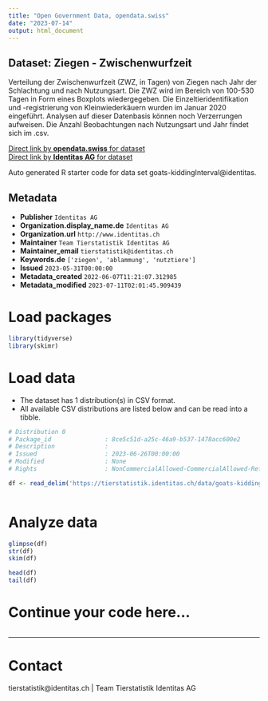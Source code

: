 ```yaml
---
title: "Open Government Data, opendata.swiss"
date: "2023-07-14"
output: html_document
---
```


## Dataset: Ziegen - Zwischenwurfzeit

Verteilung der Zwischenwurfzeit (ZWZ, in Tagen) von Ziegen nach Jahr der Schlachtung und nach Nutzungsart. Die ZWZ wird im Bereich von 100-530 Tagen in Form eines Boxplots wiedergegeben. Die Einzeltieridentifikation und -registrierung von Kleinwiederkäuern wurden im Januar 2020 eingeführt. Analysen auf dieser Datenbasis können noch Verzerrungen aufweisen. Die Anzahl Beobachtungen nach Nutzungsart und Jahr findet sich im .csv.

[Direct link by **opendata.swiss** for dataset](https://opendata.swiss/de/dataset/ziegen-zwischenlammzeit)<br>
[Direct link by **Identitas AG** for dataset](https://tierstatistik.identitas.ch/)

Auto generated R starter code for data set goats-kiddingInterval@identitas.

## Metadata

- **Publisher** `Identitas AG`
- **Organization.display_name.de** `Identitas AG`
- **Organization.url** `http://www.identitas.ch`
- **Maintainer** `Team Tierstatistik Identitas AG`
- **Maintainer_email** `tierstatistik@identitas.ch`
- **Keywords.de** `['ziegen', 'ablammung', 'nutztiere']`
- **Issued** `2023-05-31T00:00:00`
- **Metadata_created** `2022-06-07T11:21:07.312985`
- **Metadata_modified** `2023-07-11T02:01:45.909439`


# Load packages

```r

library(tidyverse)
library(skimr)

```

# Load data

-   The dataset has 1 distribution(s) in CSV format.
-   All available CSV distributions are listed below and can be read into a tibble.

```r

# Distribution 0
# Package_id               : 8ce5c51d-a25c-46a9-b537-1478acc600e2
# Description              : 
# Issued                   : 2023-06-26T00:00:00
# Modified                 : None
# Rights                   : NonCommercialAllowed-CommercialAllowed-ReferenceRequired

df <- read_delim('https://tierstatistik.identitas.ch/data/goats-kiddingInterval.csv')



```

# Analyze data

```r

glimpse(df)
str(df)
skim(df)

head(df)
tail(df)

```

# Continue your code here...

```r

```

------------------------------------------------------------------------

# Contact

tierstatistik@identitas.ch | Team Tierstatistik Identitas AG
